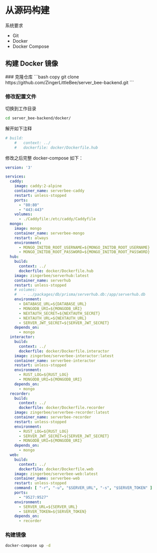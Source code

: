 

# 从源码构建

系统要求
- Git
- Docker
- Docker Compose

## 构建 Docker 镜像

<Steps>
### 克隆仓库
```bash copy
git clone https://github.com/ZingerLittleBee/server_bee-backend.git
```

### 修改配置文件
切换到工作目录
```bash copy
cd server_bee-backend/docker/
```
解开如下注释
```bash
# build:
    #   context: ../
    #   dockerfile: docker/Dockerfile.hub
```

修改之后完整 docker-compose 如下：
```yaml copy filename="docker-compose.yml"
version: '3'

services:
  caddy:
    image: caddy:2-alpine
    container_name: serverbee-caddy
    restart: unless-stopped
    ports:
      - "80:80"
      - "443:443"
    volumes:
      - ./Caddyfile:/etc/caddy/Caddyfile
  mongo:
    image: mongo
    container_name: serverbee-mongo
    restart: always
    environment:
      - MONGO_INITDB_ROOT_USERNAME=${MONGO_INITDB_ROOT_USERNAME}
      - MONGO_INITDB_ROOT_PASSWORD=${MONGO_INITDB_ROOT_PASSWORD}
  hub:
    build:
      context: ../
      dockerfile: docker/Dockerfile.hub
    image: zingerbee/serverhub:latest
    container_name: serverhub
    restart: unless-stopped
    # volumes:
    #   - ../packages/db/prisma/serverhub.db:/app/serverhub.db
    environment:
      - DATABASE_URL=${DATABASE_URL}
      - MONGODB_URI=${MONGODB_URI}
      - NEXTAUTH_SECRET=${NEXTAUTH_SECRET}
      - NEXTAUTH_URL=${NEXTAUTH_URL}
      - SERVER_JWT_SECRET=${SERVER_JWT_SECRET}
    depends_on:
      - mongo
  interactor:
    build:
      context: ../
      dockerfile: docker/Dockerfile.interactor
    image: zingerbee/serverbee-interactor:latest
    container_name: serverbee-interactor
    restart: unless-stopped
    environment:
      - RUST_LOG=${RUST_LOG}
      - MONGODB_URI=${MONGODB_URI}
    depends_on:
      - mongo
  recorder:
    build:
      context: ../
      dockerfile: docker/Dockerfile.recorder
    image: zingerbee/serverbee-recorder:latest
    container_name: serverbee-recorder
    restart: unless-stopped
    environment:
      - RUST_LOG=${RUST_LOG}
      - SERVER_JWT_SECRET=${SERVER_JWT_SECRET}
      - MONGODB_URI=${MONGODB_URI}
    depends_on:
      - mongo
  web:
    build:
      context: ../
      dockerfile: docker/Dockerfile.web
    image: zingerbee/serverbee-web:latest
    container_name: serverbee-web
    restart: unless-stopped
    command: [ "-r", "-u", "$SERVER_URL", "-s", "$SERVER_TOKEN" ]
    ports:
      - "9527:9527"
    environment:
      - SERVER_URL=${SERVER_URL}
      - SERVER_TOKEN=${SERVER_TOKEN}
    depends_on:
      - recorder
```

### 构建镜像
```bash copy
docker-compose up -d
```
</Steps>
